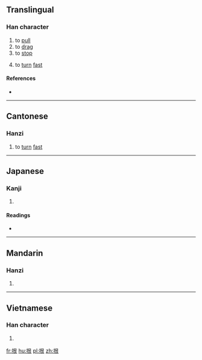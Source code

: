 ==Translingual==

===Han character===
{{Han char|rn=64|rad=手|as=06|sn=9|four=57032|canj=QAV|ids=⿰扌艮}}

# to [[pull]]
# to [[drag]]
# to [[stop]]
# {{label|zh|Cantonese}} to [[turn]] [[fast]]

====References====
* {{Han ref|kx=0427.180|dkj=11987|dj=0776.150|hdz=31876.070|uh=62EB|ud=25323|bh=CEDA|bd=52954}}

----

==Cantonese==

===Hanzi===
{{yue-hanzi|jyut=[[hang4]]|y=hang4}}

# to [[turn]] [[fast]]

----

==Japanese==

===Kanji===
{{ja-kanji|grade=|rs=手06}}

# {{defn|lang=ja|sort=手06}}

====Readings====
* {{ja-readings|on=[[しゅう]] (shū)|kun=}}

----

==Mandarin==

===Hanzi===
{{cmn-hanzi|pin=[[hén]] ([[hen2]])|wg=hen<sup>2</sup>}}

# {{defn|lang=cmn|sort=手06}}

----

==Vietnamese==

===Han character===
{{vi-hantu|gắn|rs=手06}}

# {{defn|lang=vi|sort=手06}}

[[fr:拫]]
[[hu:拫]]
[[pl:拫]]
[[zh:拫]]